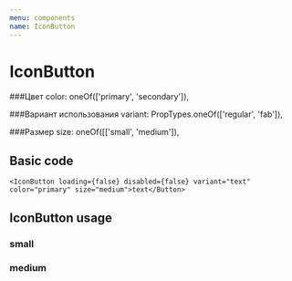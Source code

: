 ```yaml
---
menu: components
name: IconButton
---
```



# IconButton

<Props of={IconButton} />

###Цвет
color: oneOf(['primary', 'secondary']),
   
   
###Вариант использования
variant: PropTypes.oneOf(['regular', 'fab']),
  
  
###Размер
size: oneOf([['small', 'medium']),
  
## Basic code

```
<IconButton loading={false} disabled={false} variant="text" color="primary" size="medium">text</Button>
```


## IconButton usage
<Playground>
  <h3>small</h3>
  <IconButton size="small" variant="iconButton" color="primary"><SaveIcon /></IconButton>
  <IconButton size="small" loading variant="iconButton" color="primary"><SaveIcon /></IconButton>
  <IconButton size="small" disabled variant="iconButton" color="primary"><SaveIcon /></IconButton>
  <h3>medium</h3>
  <IconButton variant="iconButton" color="primary"><SaveIcon /></IconButton>
  <IconButton loading variant="iconButton" color="primary"><SaveIcon /></IconButton>
  <IconButton disabled variant="iconButton" color="primary"><SaveIcon /></IconButton>
</Playground>
